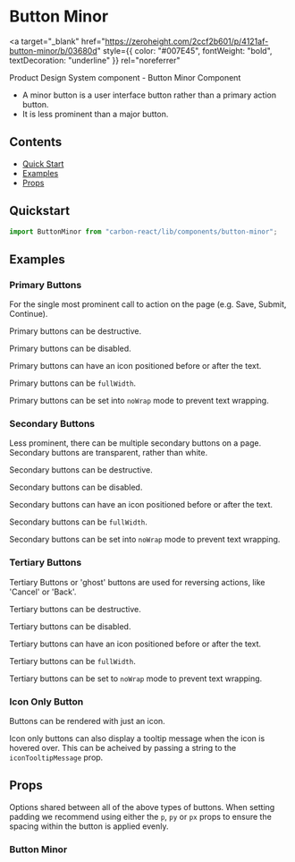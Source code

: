 

<Meta of={ButtonMinorStories} />

# Button Minor

<a
  target="_blank"
  href="https://zeroheight.com/2ccf2b601/p/4121af-button-minor/b/03680d"
  style={{ color: "#007E45", fontWeight: "bold", textDecoration: "underline" }}
  rel="noreferrer"
>
  Product Design System component - Button Minor Component
</a>

- A minor button is a user interface button rather than a primary action button.
- It is less prominent than a major button.

## Contents

- [Quick Start](#quick-start)
- [Examples](#examples)
- [Props](#props)

## Quickstart

```javascript
import ButtonMinor from "carbon-react/lib/components/button-minor";
```

## Examples

### Primary Buttons

For the single most prominent call to action on the page (e.g. Save, Submit, Continue).

<Canvas of={ButtonMinorStories.PrimaryButton} />

Primary buttons can be destructive.

<Canvas of={ButtonMinorStories.PrimaryDestructiveButton} />

Primary buttons can be disabled.

<Canvas of={ButtonMinorStories.PrimaryDisabledButton} />

Primary buttons can have an icon positioned before or after the text.

<Canvas of={ButtonMinorStories.PrimaryIconButton} />

Primary buttons can be `fullWidth`.

<Canvas of={ButtonMinorStories.PrimaryFullWidthButton} />

Primary buttons can be set into `noWrap` mode to prevent text wrapping.

<Canvas of={ButtonMinorStories.PrimaryNoWrapButton} />

### Secondary Buttons

Less prominent, there can be multiple secondary buttons on a page.
Secondary buttons are transparent, rather than white.

<Canvas of={ButtonMinorStories.SecondaryButton} />

Secondary buttons can be destructive.

<Canvas of={ButtonMinorStories.SecondaryDestructiveButton} />
Secondary buttons can be disabled.

<Canvas of={ButtonMinorStories.SecondaryDisabledButton} />

Secondary buttons can have an icon positioned before or after the text.

<Canvas of={ButtonMinorStories.SecondaryIconButton} />

Secondary buttons can be `fullWidth`.

<Canvas of={ButtonMinorStories.SecondaryFullWidthButton} />

Secondary buttons can be set into `noWrap` mode to prevent text wrapping.

<Canvas of={ButtonMinorStories.SecondaryNoWrapButton} />

### Tertiary Buttons

Tertiary Buttons or 'ghost' buttons are used for reversing actions, like 'Cancel' or 'Back'.

<Canvas of={ButtonMinorStories.TertiaryButton} />

Tertiary buttons can be destructive.

<Canvas of={ButtonMinorStories.TertiaryDestructiveButton} />

Tertiary buttons can be disabled.

<Canvas of={ButtonMinorStories.TertiaryDisabledButton} />

Tertiary buttons can have an icon positioned before or after the text.

<Canvas of={ButtonMinorStories.TertiaryIconButton} />

Tertiary buttons can be `fullWidth`.

<Canvas of={ButtonMinorStories.TertiaryFullWidthButton} />

Tertiary buttons can be set to `noWrap` mode to prevent text wrapping.

<Canvas of={ButtonMinorStories.TertiaryNoWrapButton} />

### Icon Only Button

Buttons can be rendered with just an icon.

<Canvas of={ButtonMinorStories.IconOnlyButton} />

Icon only buttons can also display a tooltip message when the icon is hovered over. This can be acheived by passing a string to the `iconTooltipMessage` prop.

<Canvas of={ButtonMinorStories.IconOnlyWithTooltipButton} />

## Props

Options shared between all of the above types of buttons. When setting padding we recommend using either the `p`, `py`
or `px` props to ensure the spacing within the button is applied evenly.

### Button Minor

<ArgTypes of={ButtonMinorStories} />
